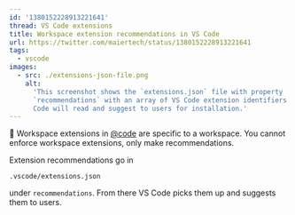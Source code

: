 ```yaml
---
id: '1380152228913221641'
thread: VS Code extensions
title: Workspace extension recommendations in VS Code
url: https://twitter.com/maiertech/status/1380152228913221641
tags:
  - vscode
images:
  - src: ./extensions-json-file.png
    alt:
      'This screenshot shows the `extensions.json` file with property
      `recommendations` with an array of VS Code extension identifiers that VS
      Code will read and suggest to users for installation.'
---
```


🍪 Workspace extensions in [@code](https://twitter.com/code) are specific to a
workspace. You cannot enforce workspace extensions, only make recommendations.

Extension recommendations go in

`.vscode/extensions.json`

under `recommendations`. From there VS Code picks them up and suggests them to
users.
